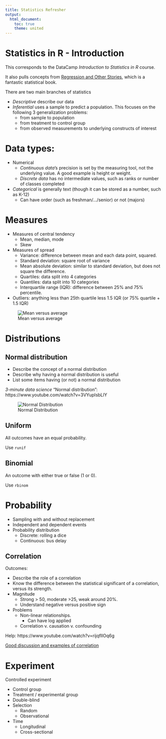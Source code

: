 ```yaml
---
title: Statistics Refresher
output: 
  html_document:
    toc: true
    theme: united
---
```


# Statistics in R - Introduction

This corresponds to the DataCamp *Introduction to Statistics in R* course.

It also pulls concepts from [Regression and Other Stories](https://avehtari.github.io/ROS-Examples/), which is a fantastic statistical book.

There are two main branches of statistics

- *Descriptive* describe our data
- *Inferential* uses a sample to predict a population. This focuses on the following 3 generalization problems:
  - from sample to population
  - from treatment to control group
  - from observed measurements to underlying constructs of interest

# Data types:

- Numerical
  - *Continuous data*'s precision is set by the measuring tool, not the underlying value. A good example is height or weight.
  - *Discrete data* has no intermediate values, such as ranks or number of classes completed
- *Categorical* is generally text (though it can be stored as a number, such as K-12)
  - Can have order (such as freshman/.../senior) or not (majors)

# Measures

- Measures of central tendency
  - Mean, median, mode
  - Skew
- Measures of spread
  - Variance: difference between mean and each data point, squared.
  - Standard deviation: square root of variance
  - Mean absolute deviation: similar to standard deviation, but does not square the difference.
  - Quartiles: data split into 4 categories
  - Quantiles: data split into 10 categories
  - Interquartile range (IQR): difference between 25% and 75% percentile.
- Outliers: anything less than 25th quartile less 1.5 IQR (or 75% quartile + 1.5 IQR)

![Mean versus average](ml01-statistics-meangirl.jpeg)
  

# Distributions


## Normal distribution

- Describe the concept of a normal distribution
- Describe why having a normal distribution is useful
- List some items having (or not) a normal distribution

*3-minute data science* "Normal distribution": https://www.youtube.com/watch?v=3VYupIsbLlY

![Normal Distribution](ml01-statistics-normaldist-weightrack.jpeg)

## Uniform

All outcomes have an equal probability.

Use `runif`


## Binomial

An outcome with either true or false (1 or 0).

Use `rbinom`


# Probability

- Sampling with and without replacement
- Independent and dependent events
- Probability distribution
  - Discrete: rolling a dice
  - Continuous: bus delay


## Correlation 

Outcomes:

- Describe the role of a correlation
- Know the difference between the statistical significant of a correlation, versus its strength.
- Magnitude
  - Strong > 50, moderate >25, weak around 20%.
  - Understand negative versus positive sign
- Problems
  - Non-linear relationships.
    - Can have log applied
  - Correlation v. causation v. confounding 
  

Help: https://www.youtube.com/watch?v=rijqfllOq6g

[Good discussion and examples of correlation](https://www.reddit.com/r/dataisbeautiful/comments/18p85yp/correlating_four_other_variables_with_a_states/?share_id=IsERBPtlNN-F0Bw9s0kSn)


# Experiment

Controlled experiment

- Control group
- Treatment / experimental group
- Double-blind
- Selection
  - Random 
  - Observational
- Time
  - Longitudinal
  - Cross-sectional
